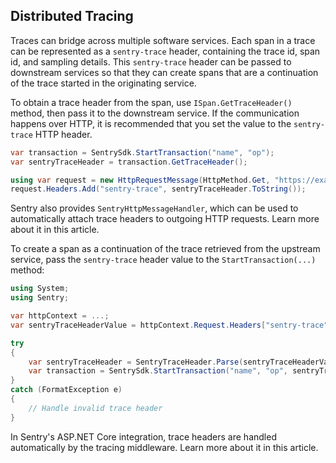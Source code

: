 ## Distributed Tracing

Traces can bridge across multiple software services. Each span in a trace can be represented as a `sentry-trace` header, containing the trace id, span id, and sampling details. This `sentry-trace` header can be passed to downstream services so that they can create spans that are a continuation of the trace started in the originating service.

To obtain a trace header from the span, use `ISpan.GetTraceHeader()` method, then pass it to the downstream service. If the communication happens over HTTP, it is recommended that you set the value to the `sentry-trace` HTTP header.

```csharp
var transaction = SentrySdk.StartTransaction("name", "op");
var sentryTraceHeader = transaction.GetTraceHeader();

using var request = new HttpRequestMessage(HttpMethod.Get, "https://example.com");
request.Headers.Add("sentry-trace", sentryTraceHeader.ToString());
```

<Note>

Sentry also provides `SentryHttpMessageHandler`, which can be used to automatically attach trace headers to outgoing HTTP requests. Learn more about it in <PlatformLink to="/performance/included-instrumentation/">this article</PlatformLink>.

</Note>

To create a span as a continuation of the trace retrieved from the upstream service, pass the `sentry-trace` header value to the `StartTransaction(...)` method:

```csharp
using System;
using Sentry;

var httpContext = ...;
var sentryTraceHeaderValue = httpContext.Request.Headers["sentry-trace"].ToString();

try
{
    var sentryTraceHeader = SentryTraceHeader.Parse(sentryTraceHeaderValue);
    var transaction = SentrySdk.StartTransaction("name", "op", sentryTraceHeader);
}
catch (FormatException e)
{
    // Handle invalid trace header
}
```

<Note>

In Sentry's ASP.NET Core integration, trace headers are handled automatically by the tracing middleware. Learn more about it in <PlatformLink to="/performance/included-instrumentation/">this article</PlatformLink>.

</Note>
